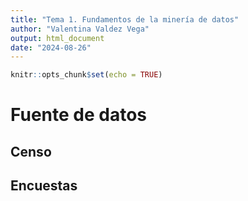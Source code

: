 ```yaml
---
title: "Tema 1. Fundamentos de la minería de datos"
author: "Valentina Valdez Vega"
output: html_document
date: "2024-08-26"
---
```


```r
knitr::opts_chunk$set(echo = TRUE)
```

# Fuente de datos

## Censo

## Encuestas